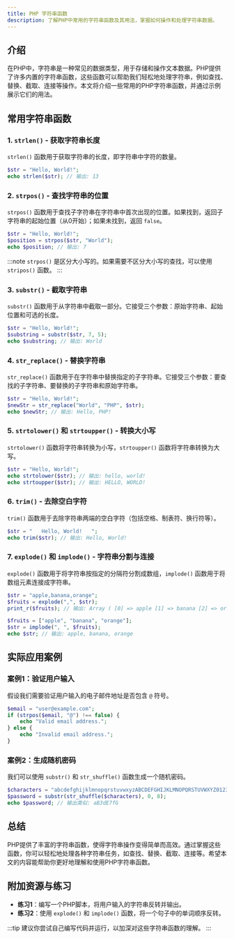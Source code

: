 ```yaml
---
title: PHP 字符串函数
description: 了解PHP中常用的字符串函数及其用法，掌握如何操作和处理字符串数据。
---
```


## 介绍

在PHP中，字符串是一种常见的数据类型，用于存储和操作文本数据。PHP提供了许多内置的字符串函数，这些函数可以帮助我们轻松地处理字符串，例如查找、替换、截取、连接等操作。本文将介绍一些常用的PHP字符串函数，并通过示例展示它们的用法。

## 常用字符串函数

### 1. `strlen()` - 获取字符串长度

`strlen()` 函数用于获取字符串的长度，即字符串中字符的数量。

```php
$str = "Hello, World!";
echo strlen($str); // 输出: 13
```

### 2. `strpos()` - 查找字符串的位置

`strpos()` 函数用于查找子字符串在字符串中首次出现的位置。如果找到，返回子字符串的起始位置（从0开始）；如果未找到，返回 `false`。

```php
$str = "Hello, World!";
$position = strpos($str, "World");
echo $position; // 输出: 7
```

:::note
`strpos()` 是区分大小写的。如果需要不区分大小写的查找，可以使用 `stripos()` 函数。
:::

### 3. `substr()` - 截取字符串

`substr()` 函数用于从字符串中截取一部分。它接受三个参数：原始字符串、起始位置和可选的长度。

```php
$str = "Hello, World!";
$substring = substr($str, 7, 5);
echo $substring; // 输出: World
```

### 4. `str_replace()` - 替换字符串

`str_replace()` 函数用于在字符串中替换指定的子字符串。它接受三个参数：要查找的子字符串、要替换的子字符串和原始字符串。

```php
$str = "Hello, World!";
$newStr = str_replace("World", "PHP", $str);
echo $newStr; // 输出: Hello, PHP!
```

### 5. `strtolower()` 和 `strtoupper()` - 转换大小写

`strtolower()` 函数将字符串转换为小写，`strtoupper()` 函数将字符串转换为大写。

```php
$str = "Hello, World!";
echo strtolower($str); // 输出: hello, world!
echo strtoupper($str); // 输出: HELLO, WORLD!
```

### 6. `trim()` - 去除空白字符

`trim()` 函数用于去除字符串两端的空白字符（包括空格、制表符、换行符等）。

```php
$str = "   Hello, World!   ";
echo trim($str); // 输出: Hello, World!
```

### 7. `explode()` 和 `implode()` - 字符串分割与连接

`explode()` 函数用于将字符串按指定的分隔符分割成数组，`implode()` 函数用于将数组元素连接成字符串。

```php
$str = "apple,banana,orange";
$fruits = explode(",", $str);
print_r($fruits); // 输出: Array ( [0] => apple [1] => banana [2] => orange )

$fruits = ["apple", "banana", "orange"];
$str = implode(", ", $fruits);
echo $str; // 输出: apple, banana, orange
```

## 实际应用案例

### 案例1：验证用户输入

假设我们需要验证用户输入的电子邮件地址是否包含 `@` 符号。

```php
$email = "user@example.com";
if (strpos($email, "@") !== false) {
    echo "Valid email address.";
} else {
    echo "Invalid email address.";
}
```

### 案例2：生成随机密码

我们可以使用 `substr()` 和 `str_shuffle()` 函数生成一个随机密码。

```php
$characters = "abcdefghijklmnopqrstuvwxyzABCDEFGHIJKLMNOPQRSTUVWXYZ0123456789";
$password = substr(str_shuffle($characters), 0, 8);
echo $password; // 输出类似: aB3dE7fG
```

## 总结

PHP提供了丰富的字符串函数，使得字符串操作变得简单而高效。通过掌握这些函数，你可以轻松地处理各种字符串任务，如查找、替换、截取、连接等。希望本文的内容能帮助你更好地理解和使用PHP字符串函数。

## 附加资源与练习

- **练习1**：编写一个PHP脚本，将用户输入的字符串反转并输出。
- **练习2**：使用 `explode()` 和 `implode()` 函数，将一个句子中的单词顺序反转。

:::tip
建议你尝试自己编写代码并运行，以加深对这些字符串函数的理解。
:::